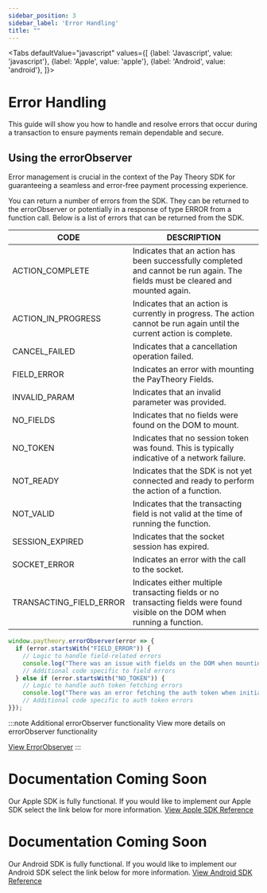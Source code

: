 ```yaml
---
sidebar_position: 3
sidebar_label: 'Error Handling'
title: ""
---
```




<Tabs
  defaultValue="javascript"
  values={[
    {label: 'Javascript', value: 'javascript'},
    {label: 'Apple', value: 'apple'},
    {label: 'Android', value: 'android'},
  ]}>
  <TabItem value="javascript">


# Error Handling
This guide will show you how to handle and resolve errors that occur during a transaction to ensure payments remain dependable and secure. 

## Using the errorObserver
Error management is crucial in the context of the Pay Theory SDK for guaranteeing a seamless and error-free payment processing experience. 

You can return a number of errors from the SDK. They can be returned to the errorObserver or potentially in a response of type ERROR from a function call.
Below is a list of errors that can be returned from the SDK.

|CODE                          |DESCRIPTION                                                               |
--------------------------------|-------------------------------------------------------------------------------|
| ACTION_COMPLETE         | Indicates that an action has been successfully completed and cannot be run again. The fields must be cleared and mounted again. |
| ACTION_IN_PROGRESS      | Indicates that an action is currently in progress. The action cannot be run again until the current action is complete.         |
| CANCEL_FAILED           | Indicates that a cancellation operation failed.                                                                                 |
| FIELD_ERROR             | Indicates an error with mounting the PayTheory Fields.                                                                          |
| INVALID_PARAM           | Indicates that an invalid parameter was provided.                                                                               |
| NO_FIELDS               | Indicates that no fields were found on the DOM to mount.                                                                        |
| NO_TOKEN                | Indicates that no session token was found. This is typically indicative of a network failure.                                   |
| NOT_READY               | Indicates that the SDK is not yet connected and ready to perform the action of a function.                                      |
| NOT_VALID               | Indicates that the transacting field is not valid at the time of running the function.                                          |
| SESSION_EXPIRED         | Indicates that the socket session has expired.                                                                                  |
| SOCKET_ERROR            | Indicates an error with the call to the socket.                                                                                 |
| TRANSACTING_FIELD_ERROR | Indicates either multiple transacting fields or no transacting fields were found visible on the DOM when running a function.    |

```jsx
window.paytheory.errorObserver(error => {
  if (error.startsWith("FIELD_ERROR")) {
    // Logic to handle field-related errors
    console.log("There was an issue with fields on the DOM when mounting.");
    // Additional code specific to field errors
  } else if (error.startsWith("NO_TOKEN")) {
    // Logic to handle auth token fetching errors
    console.log("There was an error fetching the auth token when initializing the SDK.");
    // Additional code specific to auth token errors
}});
```
:::note Additional errorObserver functionality
View more details on errorObserver functionality

<a href= "../../sdk/JAVASCRIPT/EVENT_LISTENERS#error-observer" class="button button--primary button--md">View ErrorObserver</a>
:::

</TabItem>
  <TabItem value="apple">

# Documentation Coming Soon
Our Apple SDK is fully functional. If you would like to implement our Apple SDK select the link below for more information.
<a href= "../../sdk/APPLE/MAIN" class="button button--primary button--md">View Apple SDK Reference</a>

  </TabItem>

  <TabItem value="android">

# Documentation Coming Soon
Our Android SDK is fully functional. If you would like to implement our Android SDK select the link below for more information.
<a href= "../../sdk/Android_SDK/MAIN" class="button button--primary button--md">View Android SDK Reference</a>

  </TabItem>

</Tabs>


